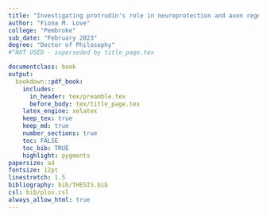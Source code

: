 ```yaml
---
title: "Investigating protrudin's role in neuroprotection and axon regeneration in the central nervous system"
author: "Fiona M. Love"
college: "Pembroke"
sub_date: "February 2023"
degree: "Doctor of Philosophy"
#^NOT USED - superseded by title_page.tex

documentclass: book
output:
  bookdown::pdf_book:
    includes:
      in_header: tex/preamble.tex
      before_body: tex/title_page.tex
    latex_engine: xelatex
    keep_tex: true
    keep_md: true
    number_sections: true
    toc: FALSE
    toc_bib: TRUE
    highlight: pygments
papersize: a4
fontsize: 12pt
linestretch: 1.5
bibliography: bib/THESIS.bib
csl: bib/plos.csl
always_allow_html: true
---
```

